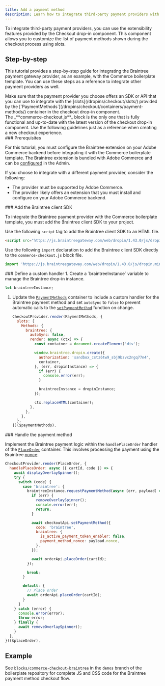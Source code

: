```yaml
---
title: Add a payment method
description: Learn how to integrate third-party payment providers with the Commerce boilerplate template.
---
```



To integrate third-party payment providers, you can use the extensibility features provided by the Checkout drop-in component. This component allows you to customize the list of payment methods shown during the checkout process using slots.

## Step-by-step

This tutorial provides a step-by-step guide for integrating the Braintree payment gateway provider, as an example, with the Commerce boilerplate template. You can use these steps as a reference to integrate other payment providers as well.

<Aside type="note">
Make sure that the payment provider you choose offers an SDK or API that you can use to integrate with the [slots](/dropins/checkout/slots/) provided by the [`PaymentMethods`](/dropins/checkout/containers/payment-methods/) container in the checkout drop-in component.
</Aside>

<Aside type="note">
The _**commerce-checkout.js**_ block is the only one that is fully functional and up-to-date with the latest version of the checkout drop-in component.
Use the following guidelines just as a reference when creating a new checkout experience.
</Aside>

<Tasks>

<Task>
### Prerequisites

For this tutorial, you must configure the Braintree extension on your Adobe Commerce backend before integrating it with the Commerce boilerplate template. The Braintree extension is bundled with Adobe Commerce and can be [configured](https://experienceleague.adobe.com/en/docs/commerce-admin/stores-sales/payments/braintree) in the Admin.

If you choose to integrate with a different payment provider, consider the following:

- The provider must be supported by Adobe Commerce.
- The provider likely offers an extension that you must install and configure on your Adobe Commerce backend.
</Task>

<Task>
### Add the Braintree client SDK

To integrate the Braintree payment provider with the Commerce boilerplate template, you must add the Braintree client SDK to your project.

<Tabs>
  <TabItem label="HTML element" icon="seti:html">

  Use the following `script` tag to add the Braintree client SDK to an HTML file.

  ```html
  <script src="https://js.braintreegateway.com/web/dropin/1.43.0/js/dropin.min.js"></script>
  ```
  </TabItem>
  <TabItem label="Import declaration" icon="seti:javascript">

  Use the following `import` declaration to add the Braintree client SDK directly to the `commerce-checkout.js` block file.

  ```js
  import 'https://js.braintreegateway.com/web/dropin/1.43.0/js/dropin.min.js';
  ```
  </TabItem>
</Tabs>
</Task>

<Task>
### Define a custom handler

<Steps>
1. Create a `braintreeInstance` variable to manage the Braintree drop-in instance.

   ```js
   let braintreeInstance;
   ```

1. Update the [`PaymentMethods`](/dropins/checkout/containers/payment-methods/) container to include a custom handler for the Braintree payment method and set `autoSync` to `false` to prevent automatic calls to the [`setPaymentMethod`](/dropins/checkout/functions/#setpaymentmethod) function on change.

   ```js
   CheckoutProvider.render(PaymentMethods, {
     slots: {
       Methods: {
         braintree: {
           autoSync: false,
           render: async (ctx) => {
             const container = document.createElement('div');

             window.braintree.dropin.create({
               authorization: 'sandbox_cstz6tw9_sbj9bzvx2ngq77n4',
               container,
             }, (err, dropinInstance) => {
               if (err) {
                 console.error(err);
               }

               braintreeInstance = dropinInstance;
             });

             ctx.replaceHTML(container);
           },
         },
       },
     },
   })($paymentMethods),
   ```
</Steps>
</Task>

<Task>
### Handle the payment method

Implement the Braintree payment logic within the `handlePlaceOrder` handler of the [`PlaceOrder`](/dropins/checkout/containers/place-order/) container. This involves processing the payment using the Braintree [nonce](https://developer.paypal.com/braintree/docs/guides/payment-method-nonces).

```js
CheckoutProvider.render(PlaceOrder, {
  handlePlaceOrder: async ({ cartId, code }) => {
    await displayOverlaySpinner();
    try {
      switch (code) {
        case 'braintree': {
          braintreeInstance.requestPaymentMethod(async (err, payload) => {
            if (err) {
              removeOverlaySpinner();
              console.error(err);
              return;
            }

            await checkoutApi.setPaymentMethod({
              code: 'braintree',
              braintree: {
                is_active_payment_token_enabler: false,
                payment_method_nonce: payload.nonce,
              },
            });

            await orderApi.placeOrder(cartId);
          });

          break;
        }

        default: {
          // Place order
          await orderApi.placeOrder(cartId);
        }
      }
    } catch (error) {
      console.error(error);
      throw error;
    } finally {
      await removeOverlaySpinner();
    }
  },
})($placeOrder),
```
</Task>

</Tasks>

## Example

See [`blocks/commerce-checkout-braintree`](https://github.com/hlxsites/aem-boilerplate-commerce/tree/demos/blocks/commerce-checkout-braintree) in the `demos` branch of the boilerplate repository for complete JS and CSS code for the Braintree payment method checkout flow.